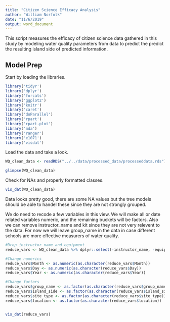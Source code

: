 ```yaml
---
title: "Citizen Science Efficacy Analysis"
author: "William Norfolk"
date: "11/6/2019"
output: word_document
---
```


This script measures the efficacy of citizen science data gathered in this study by modeling water quality parameters from data to predict the predict the resulting island side of predicted information. 

## Model Prep

Start by loading the libraries.
```r
library('tidyr')
library('dplyr')
library('forcats')
library('ggplot2')
library('knitr')
library('caret')
library('doParallel')
library('rpart')
library('rpart.plot')
library('mda')
library('ranger')
library('e1071')
library('visdat')
```
Load the data and take a look.

```r
WQ_clean_data <- readRDS("../../data/processed_data/processeddata.rds")

glimpse(WQ_clean_data)
```

Check for NAs and properly formatted classes.

```r
vis_dat(WQ_clean_data)
```
Data looks pretty good, there are some NA values but the tree models should be able to handel these since they are not strongly grouped. 

We do need to recode a few variables in this view. We will make all or date related variables numeric, and the remaining buckets will be factors. Also we can remove instructor_name and kit since they are not very relevent to the data. For now we will leave group_name in the data in case different schools are more effective measurers of water quality. 



```r
#Drop instructor name and equipment
reduce_vars <- WQ_clean_data %>% dplyr::select(-instructor_name, -equipment)

#Change numerics
reduce_vars$Month <- as.numeric(as.character(reduce_vars$Month))
reduce_vars$Day <- as.numeric(as.character(reduce_vars$Day))
reduce_vars$Year <- as.numeric(as.character(reduce_vars$Year))

#Change factors
reduce_vars$group_name <- as.factor(as.character(reduce_vars$group_name))
reduce_vars$island_side <- as.factor(as.character(reduce_vars$island_side))
reduce_vars$site_type <- as.factor(as.character(reduce_vars$site_type))
reduce_vars$location <- as.factor(as.character(reduce_vars$location))


vis_dat(reduce_vars)
```








